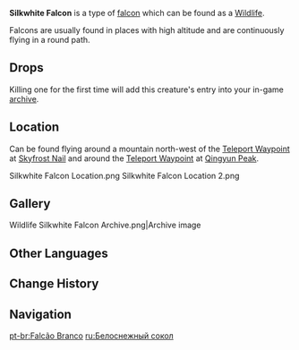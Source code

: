 {{Wildlife Infobox
|type     = Wildlife
|image    = Wildlife Silkwhite Falcon Icon.png
|family   = Birds
|group    = Falcons
|location = 
}}
{{Description|A sharp-eyed and proud falcon.<br />A fragile creature, yet one that defiantly braves the boundless snowscape. Its frost-covered feathers glisten like glaciers. An ancient legend holds that the people of a [[Sal Vindagnyr|long-lost mountain civilization]] turned into snow-white falcons to watch over their once lush and verdant homeland. Due to the lack of natural predators or hunters in the land now entombed by snow, these old souls live a life of relative comfort.|in-game description from the [[Archive]]}}
'''Silkwhite Falcon''' is a type of [[Falcons|falcon]] which can be found as a [[Wildlife]].

Falcons are usually found in places with high altitude and are continuously flying in a round path.

==Drops==
{{Card|Fowl|2}}

Killing one for the first time will add this creature's entry into your in-game [[archive]].

==Location==
Can be found flying around a mountain north-west of the [[Teleport Waypoint]] at [[Skyfrost Nail]] and around the [[Teleport Waypoint]] at [[Qingyun Peak]].
<gallery captionalign="center">
Silkwhite Falcon Location.png
Silkwhite Falcon Location 2.png
</gallery>

==Gallery==
<gallery hideaddbutton="true" captionalign="center">
Wildlife Silkwhite Falcon Archive.png|Archive image
</gallery>

==Other Languages==
{{Other Languages
|en      = Silkwhite Falcon
|zhs     = 白练鹰
|zhs_rm  = Bái Liàn Yīng
|zht     = 白練鷹
|zht_rm  = Bái Liàn Yīng
|zh_tl   = White-Silk Falcon
|ja      = 白練鷹
|ja_rm   = Shironeri Taka{{Assumed}}
|ja_tl   = White-Gloss Falcon
|ko      = 백련매
|ko_rm   = 
|ko_tl   = 
|es      = Halcón blanco
|es_tl   = White Falcon
|fr      = Faucon des neiges
|fr_tl   = Snow Falcon
|ru      = Белоснежный сокол
|ru_tl   = 
|th      = Silkwhite Falcon
|vi      = Đại Bàng Trắng
|vi_tl   = 
|de      = Weißer Falke
|de_tl   = White Falcon
|id      = Silkwhite Falcon
|pt      = Falcão Branco
|pt_tl   = White Falcon
}}

==Change History==
{{Change History|1.0}}

==Navigation==
{{Wildlife Navbox}}

[[pt-br:Falcão Branco]]
[[ru:Белоснежный сокол]]